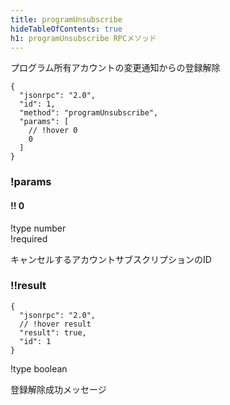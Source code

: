 ```yaml
---
title: programUnsubscribe
hideTableOfContents: true
h1: programUnsubscribe RPCメソッド
---
```


プログラム所有アカウントの変更通知からの登録解除

<APIMethod>

```jsonc !!request
{
  "jsonrpc": "2.0",
  "id": 1,
  "method": "programUnsubscribe",
  "params": [
    // !hover 0
    0
  ]
}
```

### !params

#### !! 0

!type number  
!required

キャンセルするアカウントサブスクリプションのID

### !!result

```jsonc !response
{
  "jsonrpc": "2.0",
  // !hover result
  "result": true,
  "id": 1
}
```

!type boolean

登録解除成功メッセージ

</APIMethod>
